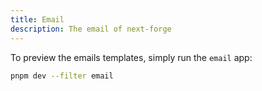 ```yaml
---
title: Email
description: The email of next-forge
---
```


To preview the emails templates, simply run the `email` app:

```sh Terminal
pnpm dev --filter email
```
